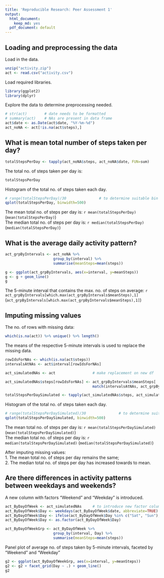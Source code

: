 ```yaml
---
title: 'Reproducible Research: Peer Assessment 1'
output:
  html_document:
    keep_md: yes
  pdf_document: default
---
```


## Loading and preprocessing the data

Load in the data.
```r
unzip("activity.zip")
act <- read.csv("activity.csv")
```

Load required libraries.
```r
library(ggplot2)
library(dplyr)
```

Explore the data to determine preprocessing needed.
```r
# str(act)        # date needs to be formatted
# summary(act)    # NAs are present in data frame
act$date <- as.Date(act$date, "%Y-%m-%d")
act_noNA <- act[!is.na(act$steps),]
```


## What is mean total number of steps taken per day?
```r
totalStepsPerDay <- tapply(act_noNA$steps, act_noNA$date, FUN=sum)
```

The total no. of steps taken per day is:
```r
totalStepsPerDay
```

Histogram of the total no. of steps taken each day.
```r
# range(totalStepsPerDay)/30               # to determine suitable bin width
qplot(totalStepsPerDay, binwidth=500)
```

The mean total no. of steps per day is: `r mean(totalStepsPerDay)` (`mean(totalStepsPerDay)`)  
The median total no. of steps per day is: `r median(totalStepsPerDay)` (`median(totalStepsPerDay)`)


## What is the average daily activity pattern?

```r
act_grpByIntervals <- act_noNA %>%
                      group_by(interval) %>%
                      summarise(meanSteps=mean(steps))

g <- ggplot(act_grpByIntervals, aes(x=interval, y=meanSteps))
g <- g + geom_line()
g
```

The 5-minute interval that contains the max. no. of steps on average: `r act_grpByIntervals[which.max(act_grpByIntervals$meanSteps),1]` (`act_grpByIntervals[which.max(act_grpByIntervals$meanSteps),1]`)


## Imputing missing values

The no. of rows with missing data:
```r
which(is.na(act)) %>% unique() %>% length()
```

The means of the respective 5-minute intervals is used to replace the missing data.
```r
rowIdsForNAs <- which(is.na(act$steps))
intervalsAtNAs <- act$interval[rowIdsForNAs]

act_simulatedNAs <- act                 # make replacement on new df

act_simulatedNAs$steps[rowIdsForNAs] <- act_grpByIntervals$meanSteps[
                                        match(intervalsAtNAs, act_grpByIntervals$interval)]

totalStepsPerDaySimulated <- tapply(act_simulatedNAs$steps, act_simulatedNAs$date, FUN=sum)
```

Histogram of the total no. of steps taken each day.
```r
# range(totalStepsPerDaySimulated)/30               # to determine suitable bin width
qplot(totalStepsPerDaySimulated, binwidth=500)
```

The mean total no. of steps per day is: `r mean(totalStepsPerDaySimulated)` (`mean(totalStepsPerDaySimulated)`)  
The median total no. of steps per day is: `r median(totalStepsPerDaySimulated)` (`median(totalStepsPerDaySimulated)`)

After imputing missing values:  
1. The mean total no. of steps per day remains the same;  
2. The median total no. of steps per day has increased towards to mean.


## Are there differences in activity patterns between weekdays and weekends?

A new column with factors "Weekend" and "Weekday" is introduced.
```r
act_ByDayOfWeek <- act_simulatedNAs     # to introduce new factor column
act_ByDayOfWeek$Day <- weekdays(act_ByDayOfWeek$date, abbreviate=TRUE)
act_ByDayOfWeek$Day <- ifelse(act_ByDayOfWeek$Day %in% c("Sat", "Sun"), "Weekend", "Weekday")
act_ByDayOfWeek$Day <- as.factor(act_ByDayOfWeek$Day)

act_ByDayOfWeekGrp <- act_ByDayOfWeek %>%
                      group_by(interval, Day) %>%
                      summarise(meanSteps=mean(steps))
```

Panel plot of average no. of steps taken by 5-minute intervals, faceted by "Weekend" and "Weekday"
```r
g2 <- ggplot(act_ByDayOfWeekGrp, aes(x=interval, y=meanSteps))
g2 <- g2 + facet_grid(Day ~ .) + geom_line()
g2
```

